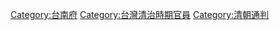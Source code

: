 [[Category:台南府|Category:台南府]]
[[Category:台灣清治時期官員|Category:台灣清治時期官員]]
[[Category:清朝通判|Category:清朝通判]]